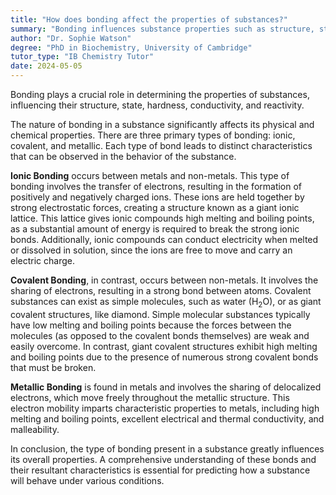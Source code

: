 ```yaml
---
title: "How does bonding affect the properties of substances?"
summary: "Bonding influences substance properties such as structure, state, hardness, conductivity, and reactivity, playing a crucial role in determining how materials behave and interact with their environment."
author: "Dr. Sophie Watson"
degree: "PhD in Biochemistry, University of Cambridge"
tutor_type: "IB Chemistry Tutor"
date: 2024-05-05
---
```


Bonding plays a crucial role in determining the properties of substances, influencing their structure, state, hardness, conductivity, and reactivity.

The nature of bonding in a substance significantly affects its physical and chemical properties. There are three primary types of bonding: ionic, covalent, and metallic. Each type of bond leads to distinct characteristics that can be observed in the behavior of the substance.

**Ionic Bonding** occurs between metals and non-metals. This type of bonding involves the transfer of electrons, resulting in the formation of positively and negatively charged ions. These ions are held together by strong electrostatic forces, creating a structure known as a giant ionic lattice. This lattice gives ionic compounds high melting and boiling points, as a substantial amount of energy is required to break the strong ionic bonds. Additionally, ionic compounds can conduct electricity when melted or dissolved in solution, since the ions are free to move and carry an electric charge.

**Covalent Bonding**, in contrast, occurs between non-metals. It involves the sharing of electrons, resulting in a strong bond between atoms. Covalent substances can exist as simple molecules, such as water ($\text{H}_2\text{O}$), or as giant covalent structures, like diamond. Simple molecular substances typically have low melting and boiling points because the forces between the molecules (as opposed to the covalent bonds themselves) are weak and easily overcome. In contrast, giant covalent structures exhibit high melting and boiling points due to the presence of numerous strong covalent bonds that must be broken.

**Metallic Bonding** is found in metals and involves the sharing of delocalized electrons, which move freely throughout the metallic structure. This electron mobility imparts characteristic properties to metals, including high melting and boiling points, excellent electrical and thermal conductivity, and malleability.

In conclusion, the type of bonding present in a substance greatly influences its overall properties. A comprehensive understanding of these bonds and their resultant characteristics is essential for predicting how a substance will behave under various conditions.
    